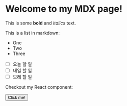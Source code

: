 
# Welcome to my MDX page!

This is some **bold** and _italics_ text.

This is a list in markdown:

- One
- Two
- Three

- [ ] 오늘 할 일
- [ ] 내일 할 일
- [ ] 모레 할 일

Checkout my React component:

<Button>Click me!</Button>